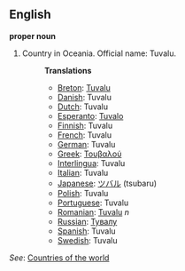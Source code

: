 ==English==

'''proper noun'''

# Country in Oceania. Official name: Tuvalu.
#:'''Translations'''
#:*[[Breton]]: [[Tuvalu]]
#:*[[Danish]]: Tuvalu
#:*[[Dutch]]: Tuvalu
#:*[[Esperanto]]: [[Tuvalo]]
#:*[[Finnish]]: Tuvalu
#:*[[French]]: Tuvalu
#:*[[German]]: Tuvalu
#:*[[Greek]]: [[Τουβαλού]]
#:*[[Interlingua]]: Tuvalu
#:*[[Italian]]: Tuvalu
#:*[[Japanese]]: [[ツバル]] (tsubaru)
#:*[[Polish]]: Tuvalu
#:*[[Portuguese]]: Tuvalu
#:*[[Romanian]]: [[Tuvalu]] ''n''
#:*[[Russian]]: [[Тувалу]]
#:*[[Spanish]]: Tuvalu
#:*[[Swedish]]: Tuvalu

''See'': [[Countries of the world]]